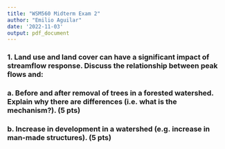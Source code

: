 ```yaml
---
title: "WSM560 Midterm Exam 2"
author: "Emilio Aguilar"
date: '2022-11-03'
output: pdf_document
---
```


### 1. Land use and land cover can have a significant impact of streamflow response. Discuss the relationship between peak flows and:
### a. Before and after removal of trees in a forested watershed. Explain why there are differences (i.e. what is the mechanism?). (5 pts)
###  b. Increase in development in a watershed (e.g. increase in man-made structures). (5 pts)